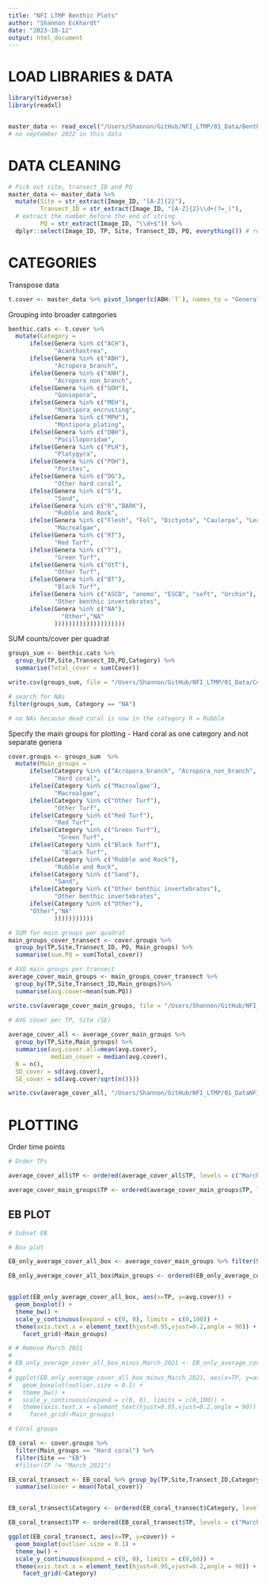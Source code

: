 ```yaml
---
title: "NFI LTMP Benthic Plots"
author: "Shannon Eckhardt"
date: "2023-10-12"
output: html_document
---
```


# LOAD LIBRARIES & DATA
```r
library(tidyverse)
library(readxl)


master_data <- read_excel("/Users/Shannon/GitHub/NFI_LTMP/01_Data/Benthic_cover_March20-March23.xlsx")
# no september 2022 in this data

```

# DATA CLEANING

```r
# Pick out site, transect_ID and PQ
master_data <- master_data %>%
  mutate(Site = str_extract(Image_ID, "[A-Z]{2}"),
         Transect_ID = str_extract(Image_ID, "[A-Z]{2}\\d+(?=_)"),
  # extract the number before the end of string
         PQ = str_extract(Image_ID, "\\d+$")) %>% 
  dplyr::select(Image_ID, TP, Site, Transect_ID, PQ, everything()) # reorder columns
```

# CATEGORIES

Transpose data
```r
t.cover <- master_data %>% pivot_longer(c(ABH:`T`), names_to = "Genera", values_to = "Cover")
```
Grouping into broader categories
```r
benthic.cats <- t.cover %>%
  mutate(Category = 
      ifelse(Genera %in% c("ACH"),
             "Acanthastrea",
      ifelse(Genera %in% c("ABH"), 
             "Acropora_branch",
      ifelse(Genera %in% c("ANH"), 
             "Acropora_non_branch",
      ifelse(Genera %in% c("GOH"), 
             "Goniopora",
      ifelse(Genera %in% c("MEH"),
             "Montipora_encrusting",
      ifelse(Genera %in% c("MPH"),
             "Montipora_plating", 
      ifelse(Genera %in% c("OBH"),
             "Pocilloporidae", 
      ifelse(Genera %in% c("PLH"),
             "Platygyra",   
      ifelse(Genera %in% c("POH"),
             "Porites", 
      ifelse(Genera %in% c("OG"),
             "Other hard coral", 
      ifelse(Genera %in% c("S"),
             "Sand",
      ifelse(Genera %in% c("R","BARK"),
             "Rubble and Rock", 
      ifelse(Genera %in% c("Flesh", "Fol", "Dictyota", "Caulerpa", "Leath", "ACA", "CCA"),
             "Macroalgae", 
      ifelse(Genera %in% c("RT"),
             "Red Turf", 
      ifelse(Genera %in% c("T"),
             "Green Turf",
      ifelse(Genera %in% c("OtT"),
             "Other Turf",
      ifelse(Genera %in% c("BT"),
             "Black Turf",
      ifelse(Genera %in% c("ASCD", "anemo", "ESCB", "soft", "Urchin"),
             "Other benthic invertebrates",
      ifelse(Genera %in% c("NA"),
               "Other","NA"
             ))))))))))))))))))))
```
SUM counts/cover per quadrat
```r
groups_sum <- benthic.cats %>% 
  group_by(TP,Site,Transect_ID,PQ,Category) %>%
  summarise(Total_cover = sum(Cover))

write.csv(groups_sum, file = "/Users/Shannon/GitHub/NFI_LTMP/01_Data/Cover_per_category_per_quadrat.csv")

# search for NAs
filter(groups_sum, Category == "NA")

# no NAs because dead coral is now in the category R = Rubble
```

Specify the main groups for plotting
- Hard coral as one category and not separate genera
```r
cover.groups <- groups_sum  %>%
  mutate(Main_groups = 
      ifelse(Category %in% c("Acropora_branch", "Acropora_non_branch", "Acanthastrea","Goniopora","Montipora_encrusting","Montipora_plating","Pocilloporidae","Platygyra","Porites", "Other hard coral"),
             "Hard coral",
      ifelse(Category %in% c("Macroalgae"), 
             "Macroalgae",
      ifelse(Category %in% c("Other Turf"), 
             "Other Turf",
      ifelse(Category %in% c("Red Turf"), 
             "Red Turf",
      ifelse(Category %in% c("Green Turf"), 
              "Green Turf",
      ifelse(Category %in% c("Black Turf"),
               "Black Turf",
      ifelse(Category %in% c("Rubble and Rock"),
             "Rubble and Rock", 
      ifelse(Category %in% c("Sand"),
             "Sand",
      ifelse(Category %in% c("Other benthic invertebrates"),
             "Other benthic invertebrates",
      ifelse(Category %in% c("Other"),
      "Other","NA"
             )))))))))))

# SUM for main groups per quadrat
main_groups_cover_transect <- cover.groups %>% 
  group_by(TP,Site,Transect_ID, PQ, Main_groups) %>% 
  summarise(sum.PQ = sum(Total_cover))

# AVG main groups per transect
average_cover_main_groups <- main_groups_cover_transect %>% 
  group_by(TP,Site,Transect_ID,Main_groups)%>% 
  summarise(avg.cover=mean(sum.PQ))

write.csv(average_cover_main_groups, file = "/Users/Shannon/GitHub/NFI_LTMP/01_Data/NFI_transect_average_cover.csv")

# AVG cover per TP, Site (SE)
            
average_cover_all <- average_cover_main_groups %>% 
  group_by(TP,Site,Main_groups) %>% 
  summarise(avg.cover.all=mean(avg.cover),
            median_cover = median(avg.cover),
  N = n(),
  SD_cover = sd(avg.cover),
  SE_cover = sd(avg.cover/sqrt(n())))

write.csv(average_cover_all, "/Users/Shannon/GitHub/NFI_LTMP/01_DataNFI_time_site_average_cover.csv")
```


# PLOTTING

Order time points
```r

# Order TPs

average_cover_all$TP <- ordered(average_cover_all$TP, levels = c("March_2020","Dec_2020", "March_2021","April_2022","Dec_2022","March_2023"))

average_cover_main_groups$TP <- ordered(average_cover_main_groups$TP, levels = c("March_2020","Dec_2020","March_2021","April_2022","Dec_2022","March_2023"))

```

## EB PLOT

```r

# Subset EB

# Box plot 

EB_only_average_cover_all_box <- average_cover_main_groups %>% filter(Site == "EB") %>% subset(Main_groups != c("Other", "Sand")) # remove sand and other category

EB_only_average_cover_all_box$Main_groups <- ordered(EB_only_average_cover_all_box$Main_groups, levels = c("Hard coral","Macroalgae","Red Turf","Green Turf","Black Turf", "Other Turf", "Other benthic invertebrates","Rubble and Rock", "Other"))


ggplot(EB_only_average_cover_all_box, aes(x=TP, y=avg.cover)) +
  geom_boxplot() +
  theme_bw() +
  scale_y_continuous(expand = c(0, 0), limits = c(0,100)) +
  theme(axis.text.x = element_text(hjust=0.95,vjust=0.2,angle = 90)) +
    facet_grid(~Main_groups)

# # Remove March 2021 
# 
# EB_only_average_cover_all_box_minus_March_2021 <- EB_only_average_cover_all_box %>% filter(TP != "March_2021")
# 
# ggplot(EB_only_average_cover_all_box_minus_March_2021, aes(x=TP, y=avg.cover)) +
#   geom_boxplot(outlier.size = 0.1) +
#   theme_bw() +
#   scale_y_continuous(expand = c(0, 0), limits = c(0,100)) +
#   theme(axis.text.x = element_text(hjust=0.95,vjust=0.2,angle = 90)) +
#     facet_grid(~Main_groups)

# Coral groups

EB_coral <- cover.groups %>%
  filter(Main_groups == "Hard coral") %>%
  filter(Site == "EB")
  #filter(TP != "March_2021")

EB_coral_transect <- EB_coral %>% group_by(TP,Site,Transect_ID,Category) %>%
  summarise(cover = mean(Total_cover))


EB_coral_transect$Category <- ordered(EB_coral_transect$Category, levels = c("Acropora_branch","Acropora_non_branch","Montipora_encrusting","Montipora_plating","Pocilloporidae","Acanthastrea","Goniopora","Platygyra","Porites", "Other hard coral"))

EB_coral_transect$TP <- ordered(EB_coral_transect$TP, levels = c("March_2020", "Dec_2020", "March_2021", "April_2022","Dec_2022","March_2023"))

ggplot(EB_coral_transect, aes(x=TP, y=cover)) +
  geom_boxplot(outlier.size = 0.1) +
  theme_bw() +
  scale_y_continuous(expand = c(0, 0), limits = c(0,60)) +
  theme(axis.text.x = element_text(hjust=0.95,vjust=0.2,angle = 90)) +
    facet_grid(~Category)

```

